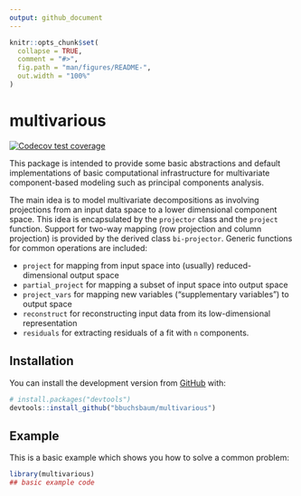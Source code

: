 ```yaml
---
output: github_document
---
```


<!-- README.md is generated from README.Rmd. Please edit that file -->

```r
knitr::opts_chunk$set(
  collapse = TRUE,
  comment = "#>",
  fig.path = "man/figures/README-",
  out.width = "100%"
)
```

# multivarious

<!-- badges: start -->
[![Codecov test coverage](https://codecov.io/gh/bbuchsbaum/multivarious/branch/master/graph/badge.svg)](https://app.codecov.io/gh/bbuchsbaum/multivarious?branch=master)
<!-- badges: end -->


This package is intended to provide some basic abstractions and default implementations of basic computational infrastructure for multivariate component-based modeling such as principal components analysis.

The main idea is to model multivariate decompositions as involving projections from an input data space to a lower dimensional component space. This idea is encapsulated by the `projector` class and the `project` function. Support for two-way mapping (row projection and column projection) is provided by the derived class `bi-projector`. Generic functions for common operations are included:

- `project` for mapping from input space into (usually) reduced-dimensional output space
- `partial_project` for mapping a subset of input space into output space
- `project_vars` for mapping new variables ("supplementary variables") to output space
- `reconstruct` for reconstructing input data from its low-dimensional representation
- `residuals` for extracting residuals of a fit with `n` components.


## Installation

You can install the development version from [GitHub](https://github.com/) with:

``` r
# install.packages("devtools")
devtools::install_github("bbuchsbaum/multivarious")
```
## Example

This is a basic example which shows you how to solve a common problem:

```r
library(multivarious)
## basic example code
```

